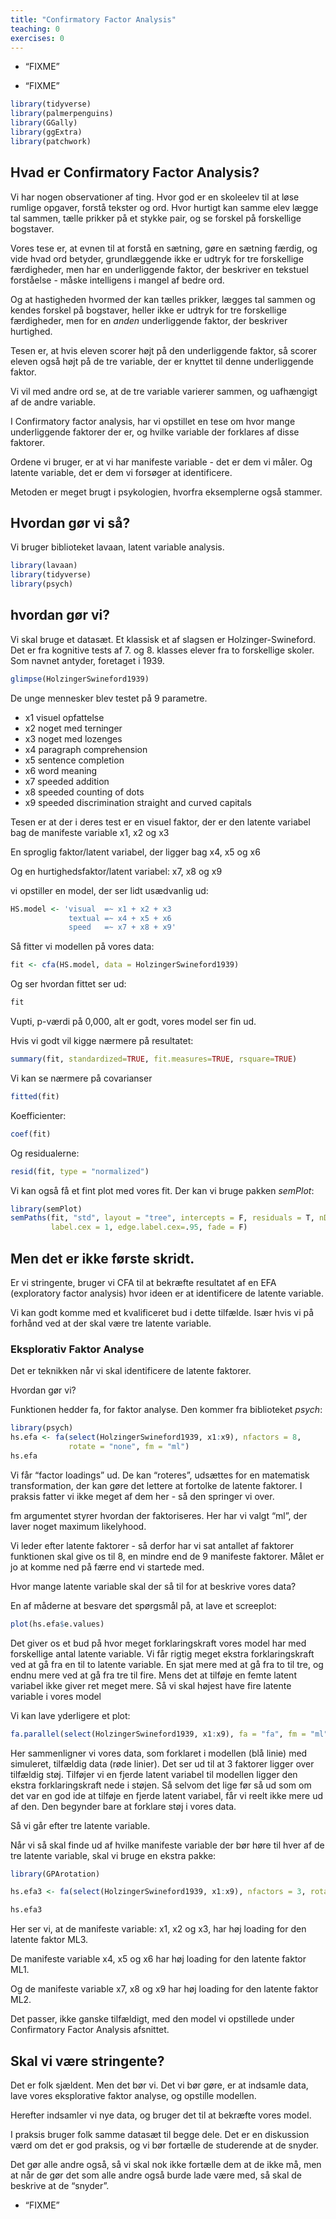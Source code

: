 ```yaml
---
title: "Confirmatory Factor Analysis"
teaching: 0
exercises: 0
---
```



::::questions 
- "FIXME"
::::

::::objectives
- "FIXME"
::::




```r

library(tidyverse)
library(palmerpenguins)
library(GGally)
library(ggExtra)
library(patchwork)
```


## Hvad er Confirmatory Factor Analysis?

Vi har nogen observationer af ting. Hvor god er en skoleelev til at løse 
rumlige opgaver, forstå tekster og ord. Hvor hurtigt kan samme elev lægge tal 
sammen, tælle prikker på et stykke pair, og se forskel på forskellige bogstaver.

Vores tese er, at evnen til at forstå en sætning, gøre en sætning færdig, og 
vide hvad ord betyder, grundlæggende ikke er udtryk for tre forskellige 
færdigheder, men har en underliggende faktor, der beskriver en tekstuel
forståelse - måske intelligens i mangel af bedre ord.

Og at hastigheden hvormed der kan tælles prikker, lægges tal sammen og 
kendes forskel på bogstaver, heller ikke er udtryk for tre forskellige færdigheder,
men for en *anden* underliggende faktor, der beskriver hurtighed.

Tesen er, at hvis eleven scorer højt på den underliggende faktor, så scorer
eleven også højt på de tre variable, der er knyttet til denne underliggende 
faktor.

Vi vil med andre ord se, at de tre variable varierer sammen, og uafhængigt af
de andre variable.

I Confirmatory factor analysis, har vi opstillet en tese om hvor mange 
underliggende faktorer der er, og hvilke variable der forklares af disse 
faktorer. 

Ordene vi bruger, er at vi har manifeste variable - det er dem vi måler. 
Og latente variable, det er dem vi forsøger at identificere.

Metoden er meget brugt i psykologien, hvorfra eksemplerne også stammer.


## Hvordan gør vi så?
Vi bruger biblioteket lavaan, latent variable analysis.


```r
library(lavaan) 
library(tidyverse)
library(psych)
```

## hvordan gør vi?

Vi skal bruge et datasæt. Et klassisk et af slagsen er Holzinger-Swineford. 
Det er fra kognitive tests af 
7. og 8. klasses elever fra to forskellige skoler. Som navnet antyder,
foretaget i 1939.


```r
glimpse(HolzingerSwineford1939)
```

De unge mennesker blev testet på 9 parametre.

* x1 visuel opfattelse
* x2 noget med terninger
* x3 noget med lozenges
* x4 paragraph comprehension
* x5 sentence completion
* x6 word meaning
* x7 speeded addition
* x8 speeded counting of dots
* x9 speeded discrimination straight and curved capitals

Tesen er at der i deres test er en visuel faktor, der er den 
latente variabel bag de manifeste variable x1, x2 og x3

En sproglig faktor/latent variabel, der ligger bag x4, x5 og x6

Og en hurtighedsfaktor/latent variabel: x7, x8 og x9


vi opstiller en model, der ser lidt usædvanlig ud:

```r
HS.model <- 'visual  =~ x1 + x2 + x3
             textual =~ x4 + x5 + x6
             speed   =~ x7 + x8 + x9'
```

Så fitter vi modellen på vores data:

```r
fit <- cfa(HS.model, data = HolzingerSwineford1939)
```

Og ser hvordan fittet ser ud:
```r
fit
```

Vupti, p-værdi på 0,000, alt er godt, vores model ser fin ud.

Hvis vi godt vil kigge nærmere på resultatet:
```r
summary(fit, standardized=TRUE, fit.measures=TRUE, rsquare=TRUE)
```

Vi kan se nærmere på covarianser
```r
fitted(fit)
```

Koefficienter:
```r
coef(fit)
```

Og residualerne:
```r
resid(fit, type = "normalized")
```

Vi kan også få et fint plot med vores fit. Der kan vi bruge pakken *semPlot*:

```r
library(semPlot)
semPaths(fit, "std", layout = "tree", intercepts = F, residuals = T, nDigits = 2, 
         label.cex = 1, edge.label.cex=.95, fade = F)
```


## Men det er ikke første skridt.

Er vi stringente, bruger vi CFA til at bekræfte resultatet af en EFA (exploratory 
factor analysis) hvor ideen er at identificere de latente variable.

Vi kan godt komme med et kvalificeret bud i dette tilfælde. Især hvis vi på
forhånd ved at der skal være tre latente variable.

### Eksplorativ Faktor Analyse

Det er teknikken når vi skal identificere de latente faktorer.

Hvordan gør vi?

Funktionen hedder fa, for faktor analyse. Den kommer fra biblioteket *psych*:

```r
library(psych)
hs.efa <- fa(select(HolzingerSwineford1939, x1:x9), nfactors = 8, 
             rotate = "none", fm = "ml")
hs.efa
```

Vi får "factor loadings" ud. De kan "roteres", udsættes for en matematisk 
transformation, der kan gøre det lettere at fortolke de latente faktorer.
I praksis fatter vi ikke meget af dem her - så den springer vi over.

fm argumentet styrer hvordan der faktoriseres. Her har vi valgt "ml", der laver
noget maximum likelyhood. 

Vi leder efter latente faktorer - så derfor har vi sat antallet af faktorer
funktionen skal give os til 8, en mindre end de 9 manifeste faktorer. Målet er 
jo at komme ned på færre end vi startede med.

Hvor mange latente variable skal der så til for at beskrive vores data?

En af 
måderne at besvare det spørgsmål på, at lave et screeplot:

```r
plot(hs.efa$e.values)
```

Det giver os et bud på hvor meget forklaringskraft vores model har med forskellige
antal latente variable. Vi får rigtig meget ekstra forklaringskraft ved at 
gå fra en til to latente variable. En sjat mere med at gå fra to til tre, og 
endnu mere ved at gå fra tre til fire. Mens det at tilføje en femte latent
variabel ikke giver ret meget mere. Så vi skal højest have fire latente variable
i vores model

Vi kan lave yderligere et plot:
```r
fa.parallel(select(HolzingerSwineford1939, x1:x9), fa = "fa", fm = "ml")
```
Her sammenligner vi vores data, som forklaret i modellen (blå linie) med 
simuleret, tilfældig data (røde linier). Det ser ud til at 3 faktorer ligger over
tilfældig støj. Tilføjer vi en fjerde latent variabel til modellen ligger
den ekstra forklaringskraft nede i støjen. Så selvom det lige før så ud som om 
det var en god ide at tilføje en fjerde latent variabel, får vi reelt ikke mere
ud af den. Den begynder bare at forklare støj i vores data.

Så vi går efter tre latente variable.

Når vi så skal finde ud af hvilke manifeste variable der bør høre til hver af 
de tre latente variable, skal vi bruge en ekstra pakke:

```r
library(GPArotation)
```


```r
hs.efa3 <- fa(select(HolzingerSwineford1939, x1:x9), nfactors = 3, rotate = "oblimin", fm = "ml")

hs.efa3
```

Her ser vi, at de manifeste variable: x1, x2 og x3, har høj loading for 
den latente faktor ML3. 

De manifeste variable x4, x5 og x6 har høj loading for den latente faktor ML1.

Og de manifeste variable x7, x8 og x9 har høj loading for den latente faktor ML2.

Det passer, ikke ganske tilfældigt, med den model vi opstillede under 
Confirmatory Factor Analysis afsnittet.

## Skal vi være stringente?

Det er folk sjældent. Men det bør vi. Det vi bør gøre, er at indsamle data,
lave vores eksplorative faktor analyse, og opstille modellen.

Herefter indsamler vi nye data, og bruger det til at bekræfte vores model.

I praksis bruger folk samme datasæt til begge dele. Det er en diskussion værd
om det er god praksis, og vi bør fortælle de studerende at de snyder. 

Det gør alle andre også, så vi skal nok ikke fortælle dem at de ikke må, men at 
når de gør det som alle andre også burde lade være med, så skal de beskrive 
at de "snyder".


::::keypoints
- "FIXME"
::::